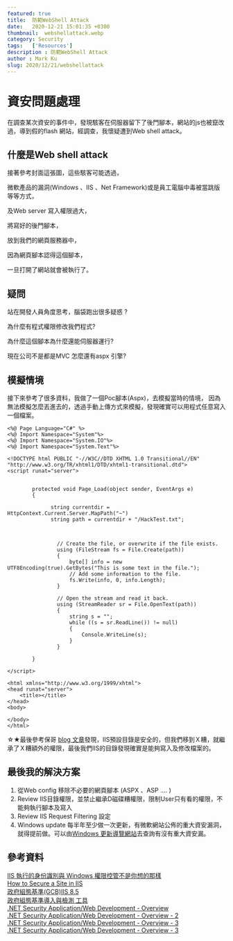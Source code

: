 ```yaml
---
featured: true
title:  防範WebShell Attack
date:   2020-12-21 15:01:35 +0300
thumbnail:  webshellattack.webp
category: Security
tags:   ['Resources']
description : 防範WebShell Attack
author : Mark Ku
slug: 2020/12/21/webshellattack
---
```


# 資安問題處理
在調查某次資安的事件中，發現駭客在伺服器留下了後門腳本，網站的js也被竄改過，導到假的flash 網站，經調查，我懷疑遭到Web shell attack。

## 什麼是Web shell attack

接著參考封面這張圖，這些駭客可能透過，

微軟產品的漏洞(Windows 、IIS 、Net Framework)或是員工電腦中毒被當跳版等等方式，

及Web server 寫入權限過大，

將寫好的後門腳本，

放到我們的網頁服務器中，

因為網頁腳本認得這個腳本，

一旦打開了網站就會被執行了。

## 疑問

站在開發人員角度思考，腦袋跑出很多疑惑 ?

為什麼有程式權限修改我們程式?

為什麼這個腳本為什麼還能伺服器運行?  

現在公司不是都是MVC 怎麼還有aspx 引擎?

## 模擬情境
接下來參考了很多資料，我做了一個Poc腳本(Aspx)，去模擬當時的情境，
因為無法模擬怎麼丟進去的，透過手動上傳方式來模擬，發現確實可以用程式任意寫入一個檔案。

```
<%@ Page Language="C#" %>
<%@ Import Namespace="System"%>
<%@ Import Namespace="System.IO"%>
<%@ Import Namespace="System.Text"%>

<!DOCTYPE html PUBLIC "-//W3C//DTD XHTML 1.0 Transitional//EN" "http://www.w3.org/TR/xhtml1/DTD/xhtml1-transitional.dtd">
<script runat="server">


        protected void Page_Load(object sender, EventArgs e)
        {
			
			  string currentdir =  HttpContext.Current.Server.MapPath("~")
              string path = currentdir + "/HackTest.txt";


            
                // Create the file, or overwrite if the file exists.
                using (FileStream fs = File.Create(path))
                {
                    byte[] info = new UTF8Encoding(true).GetBytes("This is some text in the file.");
                    // Add some information to the file.
                    fs.Write(info, 0, info.Length);
                }

                // Open the stream and read it back.
                using (StreamReader sr = File.OpenText(path))
                {
                    string s = "";
                    while ((s = sr.ReadLine()) != null)
                    {
                        Console.WriteLine(s);
                    }
                }
			
		}

</script>

<html xmlns="http://www.w3.org/1999/xhtml">
<head runat="server">
    <title></title>
</head>
<body>

</body>
</html>
```

☆★最後參考保哥 [blog 文章](https://blog.miniasp.com/post/2009/03/16/IIS-6-Identity-and-Windows-Access-Control-is-not-what-you-expected)發現，IIS預設目錄是安全的，但我們移到Ｘ糟，就繼承了Ｘ糟額外的權限，最後我們IIS的目錄發現確實是能夠寫入及修改檔案的。

## 最後我的解決方案
1. 從Web config 移除不必要的網頁腳本 (ASPX 、ASP .... )
1. Review IIS目錄權限，並禁止繼承D磁碟糟權限，限制User只有看的權限，不能夠執行腳本及寫入
1. Review IIS Request Filtering 設定
1. Windows update 每半年至少做一次更新，有微軟網站公佈的重大資安漏洞，就得提前做。可以由[Windows 更新導覽網站](https://msrc.microsoft.com/update-guide)去查詢有沒有重大資安漏。

## 參考資料 
[IIS 執行的身份識別與 Windows 權限控管不是你想的那樣](https://blog.miniasp.com/post/2009/03/16/IIS-6-Identity-and-Windows-Access-Control-is-not-what-you-expected)  
[How to Secure a Site in IIS](https://www.liquidweb.com/kb/how-to-secure-a-site-in-iis/)  
[政府組態基準(GCB)IIS 8.5](https://download.nccst.nat.gov.tw/attachfilegcb/02.108%E5%B9%B4GCB%E5%AF%A6%E4%BD%9C%E7%A0%94%E7%BF%92%E6%B4%BB%E5%8B%95_Microsoft%20IIS%208.5%E7%B5%84%E6%85%8B%E8%A8%AD%E5%AE%9A%E8%88%87%E5%AF%A6%E4%BD%9C%E7%B7%B4%E7%BF%92v1.0_1081111.pdf)  
[政府組態基準導入與檢測 工具](https://www.4mosan.com/product/gcb-tw.php)  
[.NET Security Application/Web Development - Overview](https://www.slideshare.net/chentientsai/net-security-applicationweb-development-overview)  
[.NET Security Application/Web Development - Overview - 2](https://www.slideshare.net/chentientsai/net-security-applicationweb-development-part-ii)  
[.NET Security Application/Web Development - Overview - 3](https://www.slideshare.net/chentientsai/net-security-applicationweb-development-part-iii)  
[.NET Security Application/Web Development - Overview - 3](https://www.slideshare.net/chentientsai/net-security-applicationweb-development-part-iv-129410445)  

